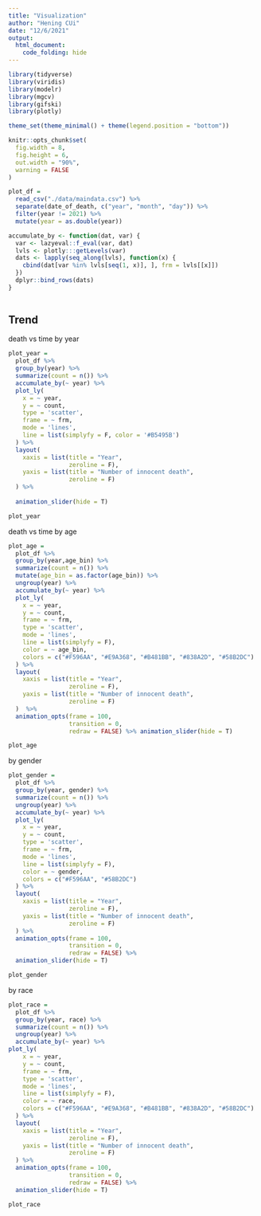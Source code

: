 ```yaml
---
title: "Visualization"
author: "Hening CUi"
date: "12/6/2021"
output: 
  html_document:
    code_folding: hide
---
```


```r
library(tidyverse)
library(viridis)
library(modelr)
library(mgcv)
library(gifski)
library(plotly)

theme_set(theme_minimal() + theme(legend.position = "bottom"))

knitr::opts_chunk$set(
  fig.width = 8,
  fig.height = 6,
  out.width = "90%",
  warning = FALSE
)


```


```r
plot_df = 
  read_csv("./data/maindata.csv") %>% 
  separate(date_of_death, c("year", "month", "day")) %>% 
  filter(year != 2021) %>% 
  mutate(year = as.double(year))
```


```r
accumulate_by <- function(dat, var) {
  var <- lazyeval::f_eval(var, dat)
  lvls <- plotly:::getLevels(var)
  dats <- lapply(seq_along(lvls), function(x) {
    cbind(dat[var %in% lvls[seq(1, x)], ], frm = lvls[[x]])
  })
  dplyr::bind_rows(dats)
}
  
```

## Trend

death vs time by year

```r
plot_year =
  plot_df %>%
  group_by(year) %>%
  summarize(count = n()) %>%
  accumulate_by(~ year) %>% 
  plot_ly(
    x = ~ year,
    y = ~ count,
    type = 'scatter',
    frame = ~ frm, 
    mode = 'lines',
    line = list(simplyfy = F, color = '#B5495B')
  ) %>%
  layout(
    xaxis = list(title = "Year",
                 zeroline = F),
    yaxis = list(title = "Number of innocent death",
                 zeroline = F)
  ) %>%
  
  animation_slider(hide = T)

plot_year
```

death vs time by age


```r

plot_age = 
  plot_df %>% 
  group_by(year,age_bin) %>% 
  summarize(count = n()) %>% 
  mutate(age_bin = as.factor(age_bin)) %>% 
  ungroup(year) %>% 
  accumulate_by(~ year) %>% 
  plot_ly(
    x = ~ year,
    y = ~ count,
    frame = ~ frm,
    type = 'scatter',
    mode = 'lines',
    line = list(simplyfy = F),
    color = ~ age_bin, 
    colors = c("#F596AA", "#E9A368", "#B481BB", "#838A2D", "#58B2DC")
  ) %>%
  layout(
    xaxis = list(title = "Year",
                 zeroline = F),
    yaxis = list(title = "Number of innocent death",
                 zeroline = F)
  )  %>%
  animation_opts(frame = 100,
                 transition = 0,
                 redraw = FALSE) %>% animation_slider(hide = T) 

plot_age 
```



by gender

```r
plot_gender =
  plot_df %>% 
  group_by(year, gender) %>% 
  summarize(count = n()) %>% 
  ungroup(year) %>% 
  accumulate_by(~ year) %>% 
  plot_ly(
    x = ~ year,
    y = ~ count,
    type = 'scatter',
    frame = ~ frm,
    mode = 'lines',
    line = list(simplyfy = F),
    color = ~ gender,
    colors = c("#F596AA", "#58B2DC")
  ) %>%
  layout(
    xaxis = list(title = "Year",
                 zeroline = F),
    yaxis = list(title = "Number of innocent death",
                 zeroline = F)
  ) %>%
  animation_opts(frame = 100,
                 transition = 0,
                 redraw = FALSE) %>% 
  animation_slider(hide = T)

plot_gender
```
by race

```r
plot_race =
  plot_df %>% 
  group_by(year, race) %>% 
  summarize(count = n()) %>% 
  ungroup(year) %>% 
  accumulate_by(~ year) %>% 
plot_ly(
    x = ~ year,
    y = ~ count,
    frame = ~ frm, 
    type = 'scatter',
    mode = 'lines',
    line = list(simplyfy = F),
    color = ~ race,
    colors = c("#F596AA", "#E9A368", "#B481BB", "#838A2D", "#58B2DC")
  ) %>%
  layout(
    xaxis = list(title = "Year",
                 zeroline = F),
    yaxis = list(title = "Number of innocent death",
                 zeroline = F)
  ) %>%
  animation_opts(frame = 100,
                 transition = 0,
                 redraw = FALSE) %>% 
  animation_slider(hide = T)

plot_race
```



